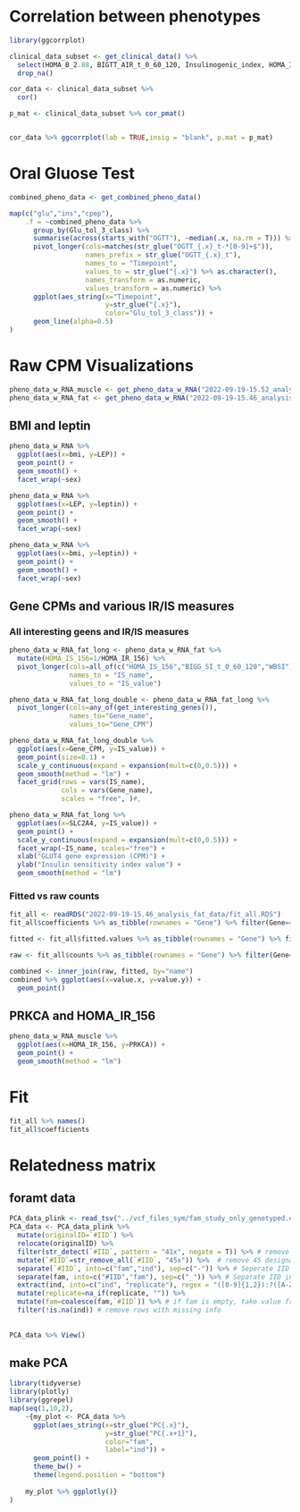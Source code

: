 # Correlation between phenotypes
```r
library(ggcorrplot)

clinical_data_subset <- get_clinical_data() %>% 
  select(HOMA_B_2.88, BIGTT_AIR_t_0_60_120, Insulinogenic_index, HOMA_IR_156, BIGG_SI_t_0_60_120, Homa_is,  BMI,AGE) %>% 
  drop_na()

cor_data <- clinical_data_subset %>% 
  cor()

p_mat <- clinical_data_subset %>% cor_pmat()


cor_data %>% ggcorrplot(lab = TRUE,insig = "blank", p.mat = p_mat)
```


# Oral Gluose Test
```r
combined_pheno_data <- get_combined_pheno_data()

map(c("glu","ins","cpep"),
    .f = ~combined_pheno_data %>% 
      group_by(Glu_tol_3_class) %>% 
      summarise(across(starts_with("OGTT"), ~median(.x, na.rm = T))) %>% 
      pivot_longer(cols=matches(str_glue("OGTT_{.x}_t-*[0-9]+$")), 
                   names_prefix = str_glue("OGTT_{.x}_t"),
                   names_to = "Timepoint",
                   values_to = str_glue("{.x}") %>% as.character(),
                   names_transform = as.numeric,
                   values_transform = as.numeric) %>% 
      ggplot(aes_string(x="Timepoint", 
                        y=str_glue("{.x}"),
                        color="Glu_tol_3_class")) +
      geom_line(alpha=0.5)
)
```

# Raw CPM Visualizations
```r
pheno_data_w_RNA_muscle <- get_pheno_data_w_RNA("2022-09-19-15.52_analysis_muscle_data/")
pheno_data_w_RNA_fat <- get_pheno_data_w_RNA("2022-09-19-15.46_analysis_fat_data/")
```

## BMI and leptin
```r
pheno_data_w_RNA %>% 
  ggplot(aes(x=bmi, y=LEP)) +
  geom_point() +
  geom_smooth() +
  facet_wrap(~sex)

pheno_data_w_RNA %>% 
  ggplot(aes(x=LEP, y=leptin)) +
  geom_point() +
  geom_smooth() +
  facet_wrap(~sex)

pheno_data_w_RNA %>% 
  ggplot(aes(x=bmi, y=leptin)) +
  geom_point() +
  geom_smooth() + 
  facet_wrap(~sex)
```

## Gene CPMs and various IR/IS measures
### All interesting geens and IR/IS measures
```r
pheno_data_w_RNA_fat_long <- pheno_data_w_RNA_fat %>% 
  mutate(HOMA_IS_156=1/HOMA_IR_156) %>%  
  pivot_longer(cols=all_of(c("HOMA_IS_156","BIGG_SI_t_0_60_120","WBSI")), 
               names_to = "IS_name", 
               values_to = "IS_value")

pheno_data_w_RNA_fat_long_double <- pheno_data_w_RNA_fat_long %>% 
  pivot_longer(cols=any_of(get_interesting_genes()),
               names_to="Gene_name",
               values_to="Gene_CPM")

pheno_data_w_RNA_fat_long_double %>% 
  ggplot(aes(x=Gene_CPM, y=IS_value)) +
  geom_point(size=0.1) +
  scale_y_continuous(expand = expansion(mult=c(0,0.5))) +
  geom_smooth(method = "lm") +
  facet_grid(rows = vars(IS_name),
             cols = vars(Gene_name),
             scales = "free", )#,
```

```r
pheno_data_w_RNA_fat_long %>% 
  ggplot(aes(x=SLC2A4, y=IS_value)) +
  geom_point() +
  scale_y_continuous(expand = expansion(mult=c(0,0.5))) +
  facet_wrap(~IS_name, scales="free") +
  xlab("GLUT4 gene expression (CPM)") +
  ylab("Insulin sensitivity index value") +
  geom_smooth(method = "lm")
```

### Fitted vs raw counts
```r
fit_all <- readRDS("2022-09-19-15.46_analysis_fat_data/fit_all.RDS")
fit_all$coefficients %>% as_tibble(rownames = "Gene") %>% filter(Gene=="SLC2A4")

fitted <- fit_all$fitted.values %>% as_tibble(rownames = "Gene") %>% filter(Gene=="SLC2A4") %>% pivot_longer(cols=2:last_col())

raw <- fit_all$counts %>% as_tibble(rownames = "Gene") %>% filter(Gene=="SLC2A4") %>% pivot_longer(cols=2:last_col())

combined <- inner_join(raw, fitted, by="name")
combined %>% ggplot(aes(x=value.x, y=value.y)) +
  geom_point()
```

## PRKCA and HOMA_IR_156
```r
pheno_data_w_RNA_muscle %>% 
  ggplot(aes(x=HOMA_IR_156, y=PRKCA)) +
  geom_point() +
  geom_smooth(method = "lm")
```


# Fit
```r
fit_all %>% names()
fit_all$coefficients

```

# Relatedness matrix
## foramt data
```r
PCA_data_plink <- read_tsv("../vcf_files_sym/fam_study_only_genotyped.eigenvec") 
PCA_data <- PCA_data_plink %>% 
  mutate(originalID=`#IID`) %>%  
  relocate(originalID) %>% 
  filter(str_detect(`#IID`, pattern = "41x", negate = T)) %>% # remove non 45 samples 
  mutate(`#IID`=str_remove_all(`#IID`, "45x")) %>%  # remove 45 designation
  separate(`#IID`, into=c("fam","ind"), sep=c("-")) %>% # Seperate IID into fam and individuals
  separate(fam, into=c("#IID","fam"), sep=c("_")) %>% # Separate IID into IID and family
  extract(ind, into=c("ind", "replicate"), regex = "([0-9]{1,2}):?([A-Z])?") %>%  # add into replicates
  mutate(replicate=na_if(replicate, "")) %>% 
  mutate(fam=coalesce(fam,`#IID`)) %>% # if fam is empty, take value fro IID
  filter(!is.na(ind)) # remove rows with missing info
  
  
PCA_data %>% View()
```

## make PCA
```r
library(tidyverse)
library(plotly)
library(ggrepel)
map(seq(1,10,2), 
    ~{my_plot <- PCA_data %>% 
      ggplot(aes_string(x=str_glue("PC{.x}"), 
                        y=str_glue("PC{.x+1}"), 
                        color="fam",
                        label="ind")) +
      geom_point() + 
      theme_bw() +
      theme(legend.position = "bottom")
    
    my_plot %>% ggplotly()}
)

```



